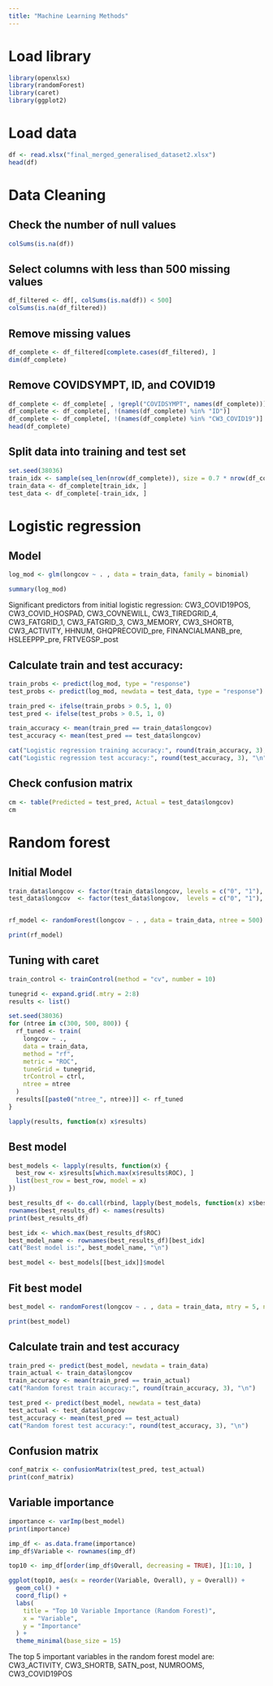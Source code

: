 ```yaml
---
title: "Machine Learning Methods"
---
```


# Load library
```r
library(openxlsx)
library(randomForest)
library(caret)
library(ggplot2)
```

# Load data
```r
df <- read.xlsx("final_merged_generalised_dataset2.xlsx")
head(df)
```

# Data Cleaning

## Check the number of null values
```r
colSums(is.na(df))
```
## Select columns with less than 500 missing values
```r
df_filtered <- df[, colSums(is.na(df)) < 500]
colSums(is.na(df_filtered))
```
## Remove missing values
```r
df_complete <- df_filtered[complete.cases(df_filtered), ]
dim(df_complete)
```
## Remove COVIDSYMPT, ID, and COVID19
```r
df_complete <- df_complete[ , !grepl("COVIDSYMPT", names(df_complete))]
df_complete <- df_complete[, !(names(df_complete) %in% "ID")]
df_complete <- df_complete[, !(names(df_complete) %in% "CW3_COVID19")]
head(df_complete)
```

## Split data into training and test set
```r
set.seed(38036)
train_idx <- sample(seq_len(nrow(df_complete)), size = 0.7 * nrow(df_complete))
train_data <- df_complete[train_idx, ]
test_data <- df_complete[-train_idx, ]
```

# Logistic regression

## Model
```r
log_mod <- glm(longcov ~ . , data = train_data, family = binomial)

summary(log_mod)
```
Significant predictors from initial logistic regression: CW3_COVID19POS, CW3_COVID_HOSPAD, CW3_COVNEWILL, CW3_TIREDGRID_4, CW3_FATGRID_1, CW3_FATGRID_3, CW3_MEMORY, CW3_SHORTB, CW3_ACTIVITY, HHNUM, GHQPRECOVID_pre, FINANCIALMANB_pre, HSLEEPPP_pre, FRTVEGSP_post

## Calculate train and test accuracy:
```r
train_probs <- predict(log_mod, type = "response")
test_probs <- predict(log_mod, newdata = test_data, type = "response")

train_pred <- ifelse(train_probs > 0.5, 1, 0)
test_pred <- ifelse(test_probs > 0.5, 1, 0)

train_accuracy <- mean(train_pred == train_data$longcov)
test_accuracy <- mean(test_pred == test_data$longcov)

cat("Logistic regression training accuracy:", round(train_accuracy, 3), "\n")
cat("Logistic regression test accuracy:", round(test_accuracy, 3), "\n")
```
## Check confusion matrix
```r
cm <- table(Predicted = test_pred, Actual = test_data$longcov)
cm
```

# Random forest

## Initial Model
```r
train_data$longcov <- factor(train_data$longcov, levels = c("0", "1"), labels = c("No", "Yes"))
test_data$longcov  <- factor(test_data$longcov,  levels = c("0", "1"), labels = c("No", "Yes"))


rf_model <- randomForest(longcov ~ . , data = train_data, ntree = 500)

print(rf_model)
```

## Tuning with caret
```r
train_control <- trainControl(method = "cv", number = 10)

tunegrid <- expand.grid(.mtry = 2:8)
results <- list()

set.seed(38036)
for (ntree in c(300, 500, 800)) {
  rf_tuned <- train(
    longcov ~ .,
    data = train_data,
    method = "rf",
    metric = "ROC",
    tuneGrid = tunegrid,
    trControl = ctrl,
    ntree = ntree
  )
  results[[paste0("ntree_", ntree)]] <- rf_tuned
}

lapply(results, function(x) x$results)
```

## Best model
```r
best_models <- lapply(results, function(x) {
  best_row <- x$results[which.max(x$results$ROC), ]
  list(best_row = best_row, model = x)
})

best_results_df <- do.call(rbind, lapply(best_models, function(x) x$best_row))
rownames(best_results_df) <- names(results)
print(best_results_df)

best_idx <- which.max(best_results_df$ROC)
best_model_name <- rownames(best_results_df)[best_idx]
cat("Best model is:", best_model_name, "\n")

best_model <- best_models[[best_idx]]$model
```

## Fit best model
```r
best_model <- randomForest(longcov ~ . , data = train_data, mtry = 5, ntree = 800)

print(best_model)
```
## Calculate train and test accuracy
```r
train_pred <- predict(best_model, newdata = train_data)
train_actual <- train_data$longcov
train_accuracy <- mean(train_pred == train_actual)
cat("Random forest train accuracy:", round(train_accuracy, 3), "\n")

test_pred <- predict(best_model, newdata = test_data)
test_actual <- test_data$longcov
test_accuracy <- mean(test_pred == test_actual)
cat("Random forest test accuracy:", round(test_accuracy, 3), "\n")
```
## Confusion matrix
```r
conf_matrix <- confusionMatrix(test_pred, test_actual)
print(conf_matrix)
```

## Variable importance
```r
importance <- varImp(best_model)
print(importance)

imp_df <- as.data.frame(importance)
imp_df$Variable <- rownames(imp_df)

top10 <- imp_df[order(imp_df$Overall, decreasing = TRUE), ][1:10, ]

ggplot(top10, aes(x = reorder(Variable, Overall), y = Overall)) +
  geom_col() +
  coord_flip() +
  labs(
    title = "Top 10 Variable Importance (Random Forest)",
    x = "Variable",
    y = "Importance"
  ) +
  theme_minimal(base_size = 15)
```
The top 5 important variables in the random forest model are: CW3_ACTIVITY, CW3_SHORTB, SATN_post, NUMROOMS, CW3_COVID19POS








